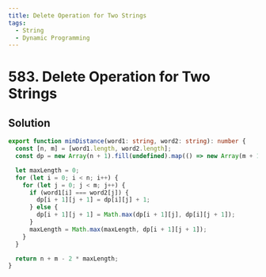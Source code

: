 ```yaml
---
title: Delete Operation for Two Strings
tags:
  - String
  - Dynamic Programming
---
```


# 583. Delete Operation for Two Strings

<Badges>
  <LevelBadge level="medium" />
  <TopicBadge name="String" slug="string" />
  <TopicBadge name="Dynamic Programming" slug="dynamic-programming" />
</Badges>

## Solution

```typescript filename="solution.ts" copy
export function minDistance(word1: string, word2: string): number {
  const [n, m] = [word1.length, word2.length];
  const dp = new Array(n + 1).fill(undefined).map(() => new Array(m + 1).fill(0));

  let maxLength = 0;
  for (let i = 0; i < n; i++) {
    for (let j = 0; j < m; j++) {
      if (word1[i] === word2[j]) {
        dp[i + 1][j + 1] = dp[i][j] + 1;
      } else {
        dp[i + 1][j + 1] = Math.max(dp[i + 1][j], dp[i][j + 1]);
      }
      maxLength = Math.max(maxLength, dp[i + 1][j + 1]);
    }
  }

  return n + m - 2 * maxLength;
}
```

<ProblemLink
  codingSite="leetcode"
  href="https://leetcode.com/problems/delete-operation-for-two-strings/"
  title="Delete Operation for Two Strings"
/>

